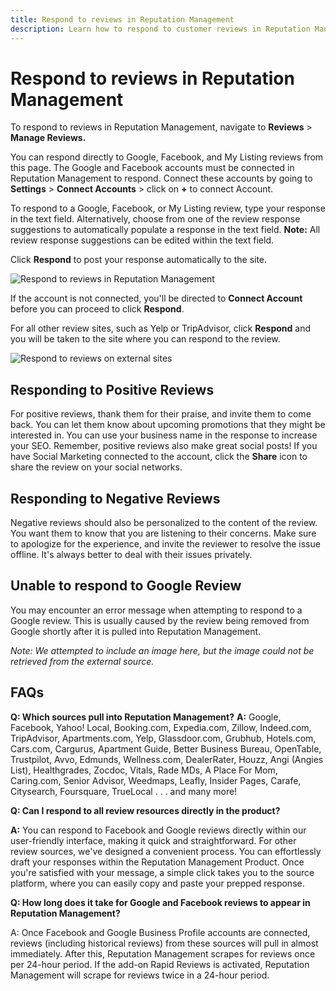 ```yaml
---
title: Respond to reviews in Reputation Management
description: Learn how to respond to customer reviews in Reputation Management
---
```


# Respond to reviews in Reputation Management

To respond to reviews in Reputation Management, navigate to **Reviews** > **Manage Reviews.**

You can respond directly to Google, Facebook, and My Listing reviews from this page. The Google and Facebook accounts must be connected in Reputation Management to respond. Connect these accounts by going to **Settings** > **Connect Accounts** > click on **+** to connect Account.

To respond to a Google, Facebook, or My Listing review, type your response in the text field. Alternatively, choose from one of the review response suggestions to automatically populate a response in the text field.
**Note:** All review response suggestions can be edited within the text field.

Click **Respond** to post your response automatically to the site.

![Respond to reviews in Reputation Management](/img/reputation-management/reviews/respond-to-reviews-1.jpg)

If the account is not connected, you'll be directed to **Connect Account** before you can proceed to click **Respond**.

For all other review sites, such as Yelp or TripAdvisor, click **Respond** and you will be taken to the site where you can respond to the review.

![Respond to reviews on external sites](/img/reputation-management/reviews/respond-to-reviews-2.jpg)

## Responding to Positive Reviews

For positive reviews, thank them for their praise, and invite them to come back. You can let them know about upcoming promotions that they might be interested in. You can use your business name in the response to increase your SEO. Remember, positive reviews also make great social posts! If you have Social Marketing connected to the account, click the **Share** icon to share the review on your social networks.

## Responding to Negative Reviews

Negative reviews should also be personalized to the content of the review. You want them to know that you are listening to their concerns. Make sure to apologize for the experience, and invite the reviewer to resolve the issue offline. It's always better to deal with their issues privately.

## Unable to respond to Google Review

You may encounter an error message when attempting to respond to a Google review. This is usually caused by the review being removed from Google shortly after it is pulled into Reputation Management.

*Note: We attempted to include an image here, but the image could not be retrieved from the external source.*

## FAQs

**Q: Which sources pull into Reputation Management?**
**A:** Google, Facebook, Yahoo! Local, Booking.com, Expedia.com, Zillow, Indeed.com, TripAdvisor, Apartments.com, Yelp, Glassdoor.com, Grubhub, Hotels.com, Cars.com, Cargurus, Apartment Guide, Better Business Bureau, OpenTable, Trustpilot, Avvo, Edmunds, Wellness.com, DealerRater, Houzz, Angi (Angies List), Healthgrades, Zocdoc, Vitals, Rade MDs, A Place For Mom, Caring.com, Senior Advisor, Weedmaps, Leafly, Insider Pages, Carafe, Citysearch, Foursquare, TrueLocal . . . and many more!

**Q: Can I respond to all review resources directly in the product?**

**A:** You can respond to Facebook and Google reviews directly within our user-friendly interface, making it quick and straightforward. For other review sources, we've designed a convenient process. You can effortlessly draft your responses within the Reputation Management Product. Once you're satisfied with your message, a simple click takes you to the source platform, where you can easily copy and paste your prepped response.

**Q: How long does it take for Google and Facebook reviews to appear in Reputation Management?**

A: Once Facebook and Google Business Profile accounts are connected, reviews (including historical reviews) from these sources will pull in almost immediately. After this, Reputation Management scrapes for reviews once per 24-hour period. If the add-on Rapid Reviews is activated, Reputation Management will scrape for reviews twice in a 24-hour period.